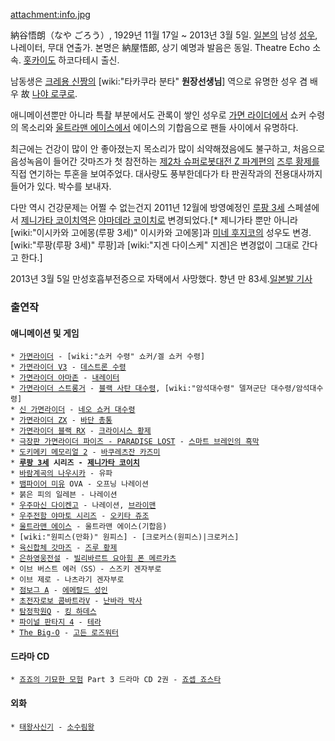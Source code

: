 attachment:info.jpg

納谷悟朗（なや ごろう）, 1929년 11월 17일 ~ 2013년 3월 5일. [[일본]]의 남성 [[성우]], 나레이터, 무대 연출가. 본명은 納屋悟郎, 상기 예명과 발음은 동일. Theatre Echo 소속. [[홋카이도]] 하코다테시 출신.

남동생은 [[크레용 신짱]]의 [wiki:"타카쿠라 분타" '''원장선생님'''] 역으로 유명한 성우 겸 배우 故 [[나야 로쿠로]].

애니메이션뿐만 아니라 특촬 부분에서도 관록이 쌓인 성우로 [[가면 라이더]]에서 쇼커 수령의 목소리와 [[울트라맨 에이스]]에서 에이스의 기합음으로 팬들 사이에서 유명하다.

최근에는 건강이 많이 안 좋아졌는지 목소리가 많이 쇠약해졌음에도 불구하고, 처음으로 음성녹음이 들어간 갓마즈가 첫 참전하는 [[제2차 슈퍼로봇대전 Z 파계편]]의 [[즈루 황제]]를 직접 연기하는 투혼을 보여주었다. 대사량도 풍부한데다가 타 판권작과의 전용대사까지 들어가 있다. 박수를 보내자.

다만 역시 건강문제는 어쩔 수 없는건지 2011년 12월에 방영예정인 [[루팡 3세]] 스페셜에서 [[제니가타 코이치]]역은 [[야마데라 코이치]]로 변경되었다.[* 제니가타 뿐만 아니라 [wiki:"이시카와 고에몽(루팡 3세)" 이시카와 고에몽]과 [[미네 후지코]]의 성우도 변경. [wiki:"루팡(루팡 3세)" 루팡]과 [wiki:"지겐 다이스케" 지겐]은 변경없이 그대로 간다고 한다.]

2013년 3월 5일 만성호흡부전증으로 자택에서 사망했다. 향년 만 83세.[http://headlines.yahoo.co.jp/hl?a=20130311-00000074-spnannex-ent 일본발 기사]

=== 출연작 ===
==== 애니메이션 및 게임 ====
 * [[가면라이더]] - [wiki:"쇼커 수령" 쇼커/겔 쇼커 수령]
 * [[가면라이더 V3]] - [[데스트론 수령]]
 * [[가면라이더 아마존]] - [[내레이터]]
 * [[가면라이더 스트롱거]] - [[블랙 사탄 대수령]], [wiki:"암석대수령" 델져군단 대수령/암석대수령]
 * [[신 가면라이더]] - [[네오 쇼커 대수령]]
 * [[가면라이더 ZX]] - [[바단 총통]]
 * [[가면라이더 블랙 RX]] - [[크라이시스 황제]]
 * [[극장판 가면라이더 파이즈 - PARADISE LOST]] - [[가면라이더 파이즈/조연#s-3.4|스마트 브레인의 흑막]]
 * [[도키메키 메모리얼 2]] - [[바쿠레츠잔 카즈미]]
 * '''[[루팡 3세]] 시리즈 - [[제니가타 코이치]]'''
 * [[바람계곡의 나우시카]] - 유파
 * [[뱀파이어 미유]] OVA - 오프닝 나레이션
 * 붉은 피의 일레븐 - 나레이션
 * [[우주마신 다이켄고]] - 나레이션, [[우주마신 다이켄고/등장인물#s-4|브라이맨]]
 * [[우주전함 야마토 시리즈]] - [[오키타 쥬조]]
 * [[울트라맨 에이스]] - 울트라맨 에이스(기합음)
 * [wiki:"원피스(만화)" 원피스] - [크로커스(원피스)|크로커스]
 * [[육신합체 갓마즈]] - [[즈루 황제]]
 * [[은하영웅전설]] - [[빌리바르트 요아힘 폰 메르카츠]]
 * 이브 버스트 에러（SS）- 스즈키 겐자부로
 * 이브 제로 - 나츠라기 겐자부로
 * [[점보그 A]] - [[에메랄드 성인]]
 * [[초전자로보 콤바트라V]] - [[난바라 박사]]
 * [[탐정학원Q]] - [[킹 하데스]]
 * [[파이널 판타지 4]] - [[테라]]
 * [[The Big-O]] - [[고든 로즈워터]]

==== 드라마 CD ====
 * [[죠죠의 기묘한 모험]] Part 3 드라마 CD 2권 - [[죠셉 죠스타]]

==== 외화 ====
 * [[태왕사신기]] - [[소수림왕]]
